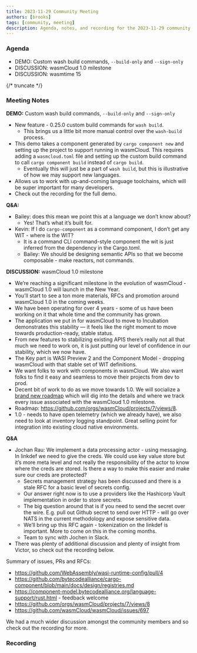 ```yaml
---
title: 2023-11-29 Community Meeting
authors: [brooks]
tags: [community, meeting]
description: Agenda, notes, and recording for the 2023-11-29 community meeting
---
```



### Agenda

- DEMO: Custom wash build commands, `--build-only` and `--sign-only`
- DISCUSSION: wasmCloud 1.0 milestone
- DISCUSSION: wasmtime 15

{/* truncate */}

### Meeting Notes
**DEMO:** Custom wash build commands, `--build-only` and `--sign-only`

- New feature - 0.25.0 custom build commands for `wash build`.
    - This brings us a little bit more manual control over the `wash-build` process.
- This demo takes a component generated by `cargo component new` and setting up the project to support running in wasmCloud. This requires adding a `wasmcloud.toml` file and setting up the custom build command to call `cargo component build` instead of `cargo build`.
    - Eventually this will just be a part of `wash build`, but this is illustrative of how we may support new languages.
- Allows us to work with up-and-coming language toolchains, which will be super important for many developers.
- Check out the recording for the full demo.

**Q&A:**

- Bailey: does this mean we point this at a language we don’t know about?
    - Yes! That’s what it’s built for.
- Kevin: If I do `cargo-component` as a command component, I don’t get any WIT - where is the WIT?
    - It is a command CLI command-style component the wit is just inferred from the dependency in the Cargo.toml.
    - Bailey: We should be designing semantic APIs so that we become composable - make reactors, not commands.

**DISCUSSION:** wasmCloud 1.0 milestone

- We’re reaching a significant milestone in the evolution of wasmCloud - wasmCloud 1.0 will launch in the New Year.
- You’ll start to see a ton more materials, RFCs and promotion around wasmCloud 1.0 in the coming weeks.
- We have been operating for over 4 years - some of us have been working on it that whole time and the community has grown.
- The application we put in for wasmCloud to move to Incubation demonstrates this stability — it feels like the right moment to move towards production-ready, stable status.
- From new features to stabilizing existing APIS there’s really not all that much we need to work on, it is just putting our level of confidence in our stability, which we now have.
- The Key part is WASI Preview 2 and the Component Model - dropping wasmCloud with that stable set of WIT definitions.
- We want folks to work with components in wasmCloud. We also want folks to find it easy and seamless to move their projects from dev to prod.
- Decent bit of work to do as we move towards 1.0. We will socialize a [brand new roadmap](https://github.com/orgs/wasmCloud/projects/7/views/8) which will dig into the details and where we track every issue associated with the wasmCloud 1.0 milestone.
- Roadmap: https://github.com/orgs/wasmCloud/projects/7/views/8.
- 1.0 - needs to have open telemetry (which we already have), we also need to look at inventory logging standpoint. Great selling point for integration into existing cloud native environments.

**Q&A**

- Jochan Rau: We implement a data processing actor - using messaging. In linkdef we need to give the creds. We could use key value store but it’s more meta level and not really the responsibility of the actor to know where the creds are stored. Is there a way to make this easier and make sure our creds are protected?
    - Secrets management strategy has been discussed and there is a stale RFC for a basic level of secrets config.
    - Our answer right now is to use a providers like the Hashicorp Vault implementation in order to store secrets.
    - The big question around that is if you need to send the secret over the wire. E.g. pull out Github secret to send over HTTP - will go over NATS in the current methodology and expose sensitive data.
    - We’ll bring up this RFC again - tokenization on the linkdef is important. More to come on this in the coming months.
    - Team to sync with Jochen in Slack.
- There was plenty of additional discussion and plenty of insight from Victor, so check out the recording below.

Summary of issues, PRs and RFCs:

- https://github.com/WebAssembly/wasi-runtime-config/pull/4
- https://github.com/bytecodealliance/cargo-component/blob/main/docs/design/registries.md
- https://component-model.bytecodealliance.org/language-support/rust.html - feedback welcome
- https://github.com/orgs/wasmCloud/projects/7/views/8
- https://github.com/wasmCloud/wasmCloud/issues/697

We had a much wider discussion amongst the community members and so check out the recording for more.

### Recording

<YouTube url="https://www.youtube.com/watch?v=GFc0gzvn8Oo" />
